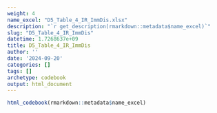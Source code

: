 ```yaml
---
weight: 4
name_excel: "D5_Table_4_IR_ImmDis.xlsx"
description: "`r get_description(rmarkdown::metadata$name_excel)`"
slug: "D5_Table_4_IR_ImmDis"
datetime: 1.7268637e+09
title: D5_Table_4_IR_ImmDis
author: ''
date: '2024-09-20'
categories: []
tags: []
archetype: codebook
output: html_document
---
```


```r
html_codebook(rmarkdown::metadata$name_excel)
```
